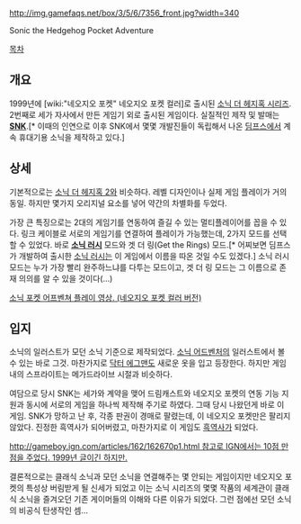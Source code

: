 http://img.gamefaqs.net/box/3/5/6/7356_front.jpg?width=340

Sonic the Hedgehog Pocket Adventure

[[목차]]

== 개요 ==
1999년에 [wiki:"네오지오 포켓" 네오지오 포켓 컬러]로 출시된 [[소닉 더 헤지혹 시리즈]]. 2번째로 세가 자사에서 만든 게임기 외로 출시된 게임이다. 실질적인 제작 및 발매는 '''[[SNK]]'''.[* 이때의 인연으로 이후 SNK에서 몇몇 개발진들이 독립해서 나온 [[딤프스]]에서 계속 휴대기용 소닉을 제작하고 있다.]

== 상세 ==
기본적으로는 [[소닉 더 헤지혹 2]]와 비슷하다. 레벨 디자인이나 실제 게임 플레이가 거의 동일. 하지만 몇가지 오리지널 요소를 넣어 약간의 차별화를 두었다.

가장 큰 특징으로는 2대의 게임기를 연동하여 즐길 수 있는 멀티플레이어를 꼽을 수 있다. 링크 케이블로 서로의 게임기를 연결하여 플레이가 가능했는데, 2가지 모드를 선택할 수 있었다. 바로 '''[[소닉 러시]]''' 모드와 겟 더 링(Get the Rings) 모드.[* 어찌보면 딤프스가 개발하여 출시한 [[소닉 러시]]는 이 게임에서 이름을 따온 것일 수도 있겠다.] 소닉 러시 모드는 누가 가장 빨리 완주하느냐를 다투는 모드이고, 겟 더 링 모드는 그 이름으로 존재 의의를 알 수 있을 것이다(...)

[http://www.youtube.com/watch?v=TgiZz5Qc__Q 소닉 포켓 어프벤쳐 플레이 영상. (네오지오 포켓 컬러 버전)]

== 입지 ==
소닉의 일러스트가 모던 소닉 기준으로 제작되었다. [[소닉 어드벤처]]의 일러스트에서 볼 수 있는 바로 그것. 마찬가지로 [[닥터 에그맨]]도 새로운 옷을 입고 등장한다. 하지만 게임 내의 스프라이트는 메가드라이브 시절과 비슷하다.

여담으로 당시 SNK는 세가와 계약을 맺어 드림캐스트와 네오지오 포켓의 연동 기능 지원과 동시에 서로의 게임을 하나씩 제작해 주기로 하였다. 그때 당시 나왔던게 바로 이 게임.
SNK가 망하고 난 후, 각종 판권이 경매로 팔렸는데, 이 네오지오 포켓만은 팔리지 않았다. 진정한 흑역사가 되어버렸고, 마찬가지로 이 게임도 [[흑역사]]가 되었다.

[[http://gameboy.ign.com/articles/162/162670p1.html 참고로 IGN에서는 10점 만점을 주었다. 1999년 글이긴 하지만.]]

결론적으로는 클래식 소닉과 모던 소닉을 연결해주는 몇 안되는 게임이지만 네오지오 포켓의 특성상 버림받게 될 신세가 되었고 이는 소닉 시리즈의 몇몇 작품의 세계관이 클래식 소닉을 즐겨오던 기존 게이머들의 이해와 다른 이유가 되었다. 그런 점에선 모던 소닉의 비공식 탄생작인 셈...
